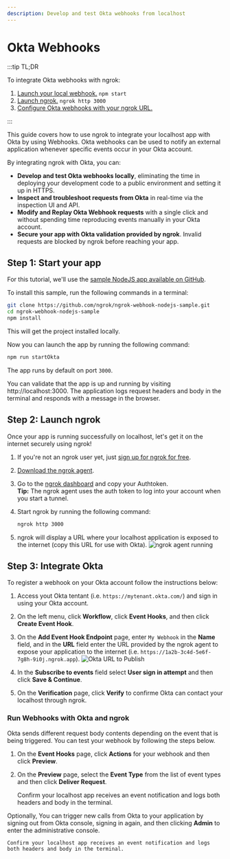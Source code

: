 ```yaml
---
description: Develop and test Okta webhooks from localhost
---
```



# Okta Webhooks

:::tip TL;DR

To integrate Okta webhooks with ngrok:

1. [Launch your local webhook.](#start-your-app) `npm start`
1. [Launch ngrok.](#start-ngrok) `ngrok http 3000`
1. [Configure Okta webhooks with your ngrok URL.](#setup-webhook)

:::

This guide covers how to use ngrok to integrate your localhost app with Okta by using Webhooks.
Okta webhooks can be used to notify an external application whenever specific events occur in your Okta account.

By integrating ngrok with Okta, you can:

- **Develop and test Okta webhooks locally**, eliminating the time in deploying your development code to a public environment and setting it up in HTTPS.
- **Inspect and troubleshoot requests from Okta** in real-time via the inspection UI and API.
- **Modify and Replay Okta Webhook requests** with a single click and without spending time reproducing events manually in your Okta account.
- **Secure your app with Okta validation provided by ngrok**. Invalid requests are blocked by ngrok before reaching your app.

## **Step 1**: Start your app

For this tutorial, we'll use the [sample NodeJS app available on GitHub](https://github.com/ngrok/ngrok-webhook-nodejs-sample).

To install this sample, run the following commands in a terminal:

```bash
git clone https://github.com/ngrok/ngrok-webhook-nodejs-sample.git
cd ngrok-webhook-nodejs-sample
npm install
```

This will get the project installed locally.

Now you can launch the app by running the following command:

```bash
npm run startOkta
```

The app runs by default on port `3000`.

You can validate that the app is up and running by visiting http://localhost:3000. The application logs request headers and body in the terminal and responds with a message in the browser.

## **Step 2**: Launch ngrok

Once your app is running successfully on localhost, let's get it on the internet securely using ngrok!

1. If you're not an ngrok user yet, just [sign up for ngrok for free](https://ngrok.com/signup).

1. [Download the ngrok agent](https://download.ngrok.com).

1. Go to the [ngrok dashboard](https://dashboard.ngrok.com) and copy your Authtoken. <br />
   **Tip:** The ngrok agent uses the auth token to log into your account when you start a tunnel.
1. Start ngrok by running the following command:

   ```bash
   ngrok http 3000
   ```

1. ngrok will display a URL where your localhost application is exposed to the internet (copy this URL for use with Okta).
   ![ngrok agent running](./img/integrations/launch_ngrok_tunnel.png)

## **Step 3**: Integrate Okta

To register a webhook on your Okta account follow the instructions below:

1. Access yout Okta tentant (i.e. `https://mytenant.okta.com/`) and sign in using your Okta account.

1. On the left menu, click **Workflow**, click **Event Hooks**, and then click **Create Event Hook**.

1. On the **Add Event Hook Endpoint** page, enter `My Webhook` in the **Name** field, and in the **URL** field enter the URL provided by the ngrok agent to expose your application to the internet (i.e. `https://1a2b-3c4d-5e6f-7g8h-9i0j.ngrok.app`).
   ![Okta URL to Publish](img/ngrok_url_configuration_okta.png)

1. In the **Subscribe to events** field select **User sign in attempt** and then click **Save & Continue**.

1. On the **Verification** page, click **Verify** to confirme Okta can contact your localhost through ngrok.

### Run Webhooks with Okta and ngrok

Okta sends different request body contents depending on the event that is being triggered.
You can test your webhook by following the steps below.

1. On the **Event Hooks** page, click **Actions** for your webhook and then click **Preview**.

1. On the **Preview** page, select the **Event Type** from the list of event types and then click **Deliver Request**.

   Confirm your localhost app receives an event notification and logs both headers and body in the terminal.

Optionally, You can trigger new calls from Okta to your application by signing out from Okta console, signing in again, and then clicking **Admin** to enter the administrative console.

    Confirm your localhost app receives an event notification and logs both headers and body in the terminal.

<InspectingRequests />

<ReplayingRequests />

